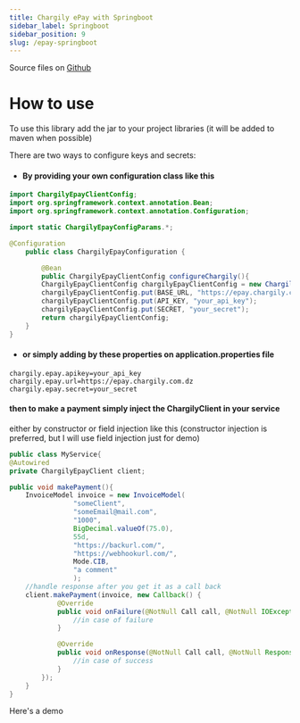 ```yaml
---
title: Chargily ePay with Springboot
sidebar_label: Springboot
sidebar_position: 9
slug: /epay-springboot
---
```



Source files on [Github](https://github.com/Chargily/chargily-epay-springboot "Github")

# How to use

To use this library add the jar to your project libraries (it will be added to maven when possible)

There are two ways to configure keys and secrets:

- #### By providing your own configuration class like this

```java
import ChargilyEpayClientConfig;
import org.springframework.context.annotation.Bean;
import org.springframework.context.annotation.Configuration;

import static ChargilyEpayConfigParams.*;

@Configuration
    public class ChargilyEpayConfiguration {

        @Bean
        public ChargilyEpayClientConfig configureChargily(){
        ChargilyEpayClientConfig chargilyEpayClientConfig = new ChargilyEpayClientConfig();
        chargilyEpayClientConfig.put(BASE_URL, "https://epay.chargily.com.dz");
        chargilyEpayClientConfig.put(API_KEY, "your_api_key");
        chargilyEpayClientConfig.put(SECRET, "your_secret");
        return chargilyEpayClientConfig;
    }
}
```

- #### or simply adding by these properties on application.properties file

```properties
chargily.epay.apikey=your_api_key
chargily.epay.url=https://epay.chargily.com.dz
chargily.epay.secret=your_secret
```

#### then to make a payment simply inject the ChargilyClient in your service

either by constructor or field injection like this (constructor injection is preferred, but I will use field injection
just for demo)

```java
public class MyService{
@Autowired
private ChargilyEpayClient client;

public void makePayment(){
    InvoiceModel invoice = new InvoiceModel(
                "someClient",
                "someEmail@mail.com",
                "1000",
                BigDecimal.valueOf(75.0),
                55d,
                "https://backurl.com/",
                "https://webhookurl.com/",
                Mode.CIB,
                "a comment"
                );
    //handle response after you get it as a call back
    client.makePayment(invoice, new Callback() {
            @Override
            public void onFailure(@NotNull Call call, @NotNull IOException e) {
                //in case of failure
            }

            @Override
            public void onResponse(@NotNull Call call, @NotNull Response response) throws IOException {
                //in case of success
            }
        });
    }
}
```
Here's a demo

<ReactPlayer playing controls url='https://user-images.githubusercontent.com/35870420/181354840-85d35365-4720-4ff8-8ce7-78f4cf5b3cda.mp4' />